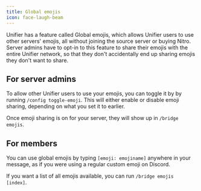 ```yaml
---
title: Global emojis
icon: face-laugh-beam
---
```


Unifier has a feature called Global emojis, which allows Unifier users to use other servers' emojis, all without joining the source server or buying Nitro. Server admins have to opt-in to this feature to share their emojis with the entire Unifier network, so that they don't accidentally end up sharing emojis they don't want to share.

## For server admins

To allow other Unifier users to use your emojis, you can toggle it by by running `/config toggle-emoji`. This will either enable or disable emoji sharing, depending on what you set it to earlier.

Once emoji sharing is on for your server, they will show up in `/bridge emojis`.

## For members

You can use global emojis by typing `[emoji: emojiname]` anywhere in your message, as if you were using a regular custom emoji on Discord.

If you want a list of all emojis available, you can run `/bridge emojis [index]`.
